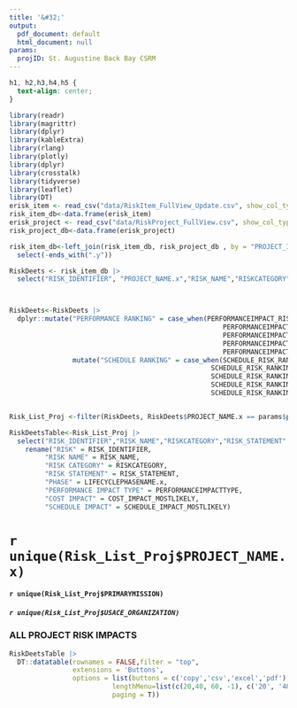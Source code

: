 ```yaml
---
title: '&#32;'
output:
  pdf_document: default
  html_document: null
params:
  projID: St. Augustine Back Bay CSRM
---
```

```css
h1, h2,h3,h4,h5 {
  text-align: center;
}
```

```r
library(readr) 
library(magrittr) 
library(dplyr) 
library(kableExtra) 
library(rlang)
library(plotly)
library(dplyr)
library(crosstalk)
library(tidyverse)
library(leaflet)
library(DT)
erisk_item <- read_csv("data/RiskItem_FullView_Update.csv", show_col_types = FALSE)
risk_item_db<-data.frame(erisk_item)
erisk_project <- read_csv("data/RiskProject_FullView.csv", show_col_types = FALSE)
risk_project_db<-data.frame(erisk_project)

risk_item_db<-left_join(risk_item_db, risk_project_db , by = "PROJECT_ID") |>
  select(-ends_with(".y"))

RiskDeets <- risk_item_db |>
  select("RISK_IDENTIFIER", "PROJECT_NAME.x","RISK_NAME","RISKCATEGORY","RISK_STATEMENT" ,"LIFECYCLEPHASENAME.x","MILESTONE","LIKELIHOOD","DISCIPLINE", "PERFORMANCEIMPACTTYPE", "PERFORMANCEIMPACT_RISK_RANKING","COST_IMPACT_MOSTLIKELY", "SCHEDULE_IMPACT_MOSTLIKELY", "SCHEDULE_RISK_RANKING", "PRIMARYMISSION", "USACE_ORGANIZATION")



RiskDeets<-RiskDeets |>
  dplyr::mutate("PERFORMANCE RANKING" = case_when(PERFORMANCEIMPACT_RISK_RANKING == 0 ~ "",
                                                      PERFORMANCEIMPACT_RISK_RANKING == 1 ~ "Opportunity",
                                                      PERFORMANCEIMPACT_RISK_RANKING == 2 ~ "Low",
                                                      PERFORMANCEIMPACT_RISK_RANKING == 3 ~ "Moderate",
                                                      PERFORMANCEIMPACT_RISK_RANKING == 4 ~ "High"))|>
                mutate("SCHEDULE RANKING" = case_when(SCHEDULE_RISK_RANKING == 0 ~ "",
                                                   SCHEDULE_RISK_RANKING == 1 ~ "Opportunity",
                                                   SCHEDULE_RISK_RANKING == 2 ~ "Low",
                                                   SCHEDULE_RISK_RANKING == 3 ~ "Moderate",
                                                   SCHEDULE_RISK_RANKING == 4 ~ "High"))


Risk_List_Proj <-filter(RiskDeets, RiskDeets$PROJECT_NAME.x == params$projID)

RiskDeetsTable<-Risk_List_Proj |>
  select("RISK_IDENTIFIER","RISK_NAME","RISKCATEGORY","RISK_STATEMENT" ,"LIFECYCLEPHASENAME.x","MILESTONE","LIKELIHOOD","DISCIPLINE", "PERFORMANCEIMPACTTYPE", "PERFORMANCE RANKING", "COST_IMPACT_MOSTLIKELY", "SCHEDULE_IMPACT_MOSTLIKELY", "SCHEDULE RANKING")|>
    rename("RISK" = RISK_IDENTIFIER,
         "RISK NAME" = RISK_NAME,
         "RISK CATEGORY" = RISKCATEGORY,
         "RISK STATEMENT" = RISK_STATEMENT,
         "PHASE" = LIFECYCLEPHASENAME.x,
         "PERFORMANCE IMPACT TYPE" = PERFORMANCEIMPACTTYPE,
         "COST IMPACT" = COST_IMPACT_MOSTLIKELY,
         "SCHEDULE IMPACT" = SCHEDULE_IMPACT_MOSTLIKELY)

```

# `r unique(Risk_List_Proj$PROJECT_NAME.x)`

#### `r unique(Risk_List_Proj$PRIMARYMISSION)`

##### `r unique(Risk_List_Proj$USACE_ORGANIZATION)`

### ALL PROJECT RISK IMPACTS
```r
RiskDeetsTable |>
  DT::datatable(rownames = FALSE,filter = "top",
                extensions = 'Buttons', 
                options = list(buttons = c('copy','csv','excel','pdf'),
                          lengthMenu=list(c(20,40, 60, -1), c('20', '40', '60', 'All')),
                          paging = T))
```

